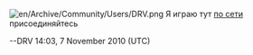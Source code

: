 [[File:en/Archive/Community/Users/DRV.png]] Я играю тут [http://77.220.137.138/ottd/ по сети] присоединяйтесь

--DRV 14:03, 7 November 2010 (UTC)